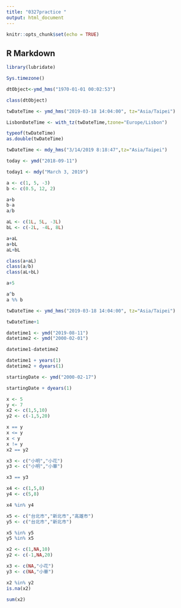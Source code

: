 ```yaml
---
title: "0327practice "
output: html_document
---
```


```r
knitr::opts_chunk$set(echo = TRUE)
```

## R Markdown
```r
library(lubridate)
```

```r
Sys.timezone()
```
```r
dtObject<-ymd_hms("1970-01-01 00:02:53") 
```

```r
class(dtObject)
```

```r
twDateTime <- ymd_hms("2019-03-18 14:04:00", tz="Asia/Taipei")
```

```r
LisbonDateTime <- with_tz(twDateTime,tzone="Europe/Lisbon")
```

```r
typeof(twDateTime)
as.double(twDateTime)
```

```r
twDateTime <- mdy_hms("3/14/2019 8:18:47",tz="Asia/Taipei")
```

```r
today <- ymd("2018-09-11")
```

```r
today1 <- mdy("March 3, 2019")
```

```r
a <- c(1, 5, -3)
b <- c(0.5, 12, 2)
```

```r
a+b
b-a
a/b
```
```r
aL <- c(1L, 5L, -3L)
bL <- c(-2L, -4L, 8L)
```

```r
a+aL
a+bL
aL+bL
```
```r
class(a+aL)
class(a/b)
class(aL+bL)
```
```r
a+5
```
```r
a^b
a %% b
```
```r
twDateTime <- ymd_hms("2019-03-18 14:04:00", tz="Asia/Taipei")
```
```r
twDateTime+1
```
```r
datetime1 <- ymd("2019-08-11")
datetime2 <- ymd("2000-02-01")
```

```r
datetime1-datetime2
```
```r
datetime1 + years(1)
datetime2 + dyears(1)
```
```r
startingDate <- ymd("2000-02-17")
```
```r
startingDate + dyears(1)
```
```r
x <- 5
y <- 7
x2 <- c(1,5,10)
y2 <- c(-1,5,20)
```
```r
x == y
x <= y
x < y
x != y
x2 == y2
```
```r
x3 <- c("小明","小花")
y3 <- c("小明","小華")
```
```r
x3 == y3
```
```r
x4 <- c(1,5,8)
y4 <- c(5,8)

x4 %in% y4
```
```r
x5 <- c("台北市","新北市","高雄市")
y5 <- c("台北市","新北市")

x5 %in% y5
y5 %in% x5
```
```r
x2 <- c(1,NA,10)
y2 <- c(-1,NA,20)

x3 <- c(NA,"小花")
y3 <- c(NA,"小華")
```
```r
x2 %in% y2
is.na(x2)
```
```r
sum(x2)
```



